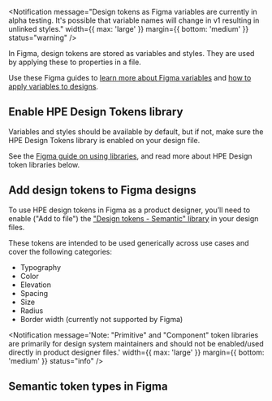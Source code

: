 
<Notification
  message="Design tokens as Figma variables are currently in alpha testing. It's possible that variable names will change in v1 resulting in unlinked styles."
  width={{ max: 'large' }}
  margin={{ bottom: 'medium' }}
  status="warning"
/>

In Figma, design tokens are stored as variables and styles. They are used by applying these to properties in a file.

Use these Figma guides to [learn more about Figma variables](https://help.figma.com/hc/en-us/articles/15339657135383-Guide-to-variables-in-Figma) and [how to apply variables to designs](https://help.figma.com/hc/en-us/articles/15343107263511-Apply-variables-to-designs).

## Enable HPE Design Tokens library

Variables and styles should be available by default, but if not, make sure the HPE Design Tokens library is enabled on your design file.

See the [Figma guide on using libraries](https://help.figma.com/hc/en-us/articles/360041051154-Guide-to-libraries-in-Figma), and read more about HPE Design token libraries below.

## Add design tokens to Figma designs

To use HPE design tokens in Figma as a product designer, you’ll need to enable ("Add to file") the ["Design tokens - Semantic" library]() in your design files.

These tokens are intended to be used generically across use cases and cover the following categories:

- Typography
- Color
- Elevation
- Spacing
- Size
- Radius
- Border width (currently not supported by Figma)

<Notification
  message='Note: "Primitive" and "Component" token libraries are primarily for design system maintainers and should not be enabled/used directly in product designer files.'
  width={{ max: 'large' }}
  margin={{ bottom: 'medium' }}
  status="info"
/>

## Semantic token types in Figma

<TokenTypes />
